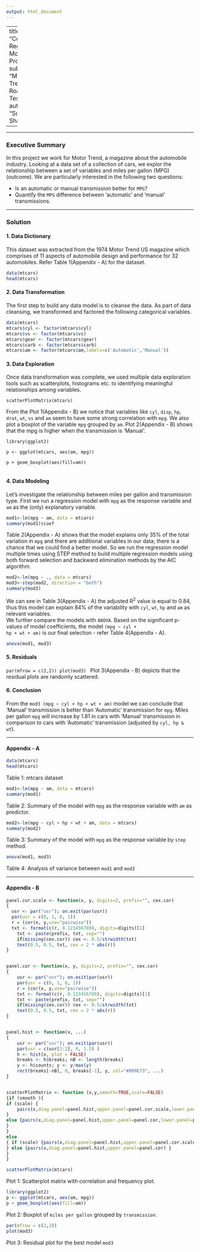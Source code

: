 ```yaml
---
output: html_document
---
```

---
title: "Coursera: Regression Models - Project"
subtitle: "Motor Trend Car Road Tests"
author: "Sumant Sharma"

---  

***

### Executive Summary

In this project we work for Motor Trend, a magazine about the automobile industry. Looking at a data set of a collection of cars, we explor the relationship between a set of variables and miles per gallon (MPG) (outcome). We are particularly interested in the following two questions:

* Is an automatic or manual transmission better for <code>MPG</code>?
* Quantify the <code>MPG</code> difference between 'automatic' and 'manual' transmissions.

***
### Solution   
#### 1. Data Dictionary   
This dataset was extracted from the 1974 Motor Trend US magazine which comprises of 11 aspects of automobile design and performance for 32 automobiles. Refer Table 1(Appendix - A) for the dataset.
```r
data(mtcars)
head(mtcars)
```   


#### 2. Data Transformation   
The first step to build any data model is to cleanse the data. As part of data cleansing, we transformed and factored the following categorical variables.   

```r
data(mtcars)
mtcars$cyl <- factor(mtcars$cyl)
mtcars$vs <- factor(mtcars$vs)
mtcars$gear <- factor(mtcars$gear)
mtcars$carb <- factor(mtcars$carb)
mtcars$am <- factor(mtcars$am,labels=c('Automatic','Manual'))
```   

#### 3. Data Exploration   
Once data transformation was complete, we used multiple data exploration tools such as scatterplots, histograms etc. to identifying meaningful relationships among variables.   
   
<code>scatterPlotMatrix(mtcars)</code>   
   
From the Plot 1(Appendix - B) we notice that variables like <code>cyl</code>, <code>disp</code>, <code>hp</code>, <code>drat</code>, <code>wt</code>, <code>vs</code> and <code>am</code> seem to have some strong correlation with <code>mpg</code>. We also plot a boxplot of the variable <code>mpg</code> grouped by <code>am</code>. Plot 2(Appendix - B) shows that the mpg is higher when the transmission is 'Manual'.   
   
<code>library(ggplot2)  
p <- ggplot(mtcars, aes(am, mpg))  
p + geom_boxplot(aes(fill=am))  
</code>

#### 4. Data Modeling   
Let’s investigate the relationship between miles per gallon and transmission type. First we run a regression model with <code>mpg</code> as the response variable and <code>am</code> as the (only) explanatory variable.   
```r
mod1<-lm(mpg ~ am, data = mtcars)
summary(mod1)$coef
```   
Table 2(Appendix - A) shows that the model explains only 35% of the total variation in <code>mpg</code> and there are additional variables in our data; there is a chance that we could find a better model. So we run the regression model multiple times using STEP method to build multiple regression models using both forward selection and backward elimination methods by the AIC algorithm.   
```r
mod2<-lm(mpg ~ ., data = mtcars)
mod3<-step(mod2, direction = "both")
summary(mod3)
```   
We can see in Table 3(Appendix - A) the adjusted R^2^ value is equal to 0.84, thus this model can explain 84% of the variability with <code>cyl</code>, <code>wt</code>, <code>hp</code> and <code>am</code> as relevant variables.   
We further compare the models with <code>ANOVA</code>. Based on the significant p-values of model coefficients, the model <code>(mpg ~ cyl + hp + wt + am)</code> is our final selection - refer Table 4(Appendix - A).

```r
anova(mod1, mod3)
```

#### 5. Residuals
<code>par(mfrow = c(2,2))
plot(mod3)
</code> 
Plot 3(Appendix - B) depicts that the residual plots are  randomly scattered.   

#### 6. Conclusion
From the <code>mod3 (mpg ~ cyl + hp + wt + am)</code> model we can conclude that 'Manual' transmission is better than 'Automatic' transmission for <code>mpg</code>. Miles per gallon <code>mpg</code> will increase by 1.81 in cars with 'Manual' transmission in comparison to cars with 'Automatic' transmission (adjusted by <code>cyl, hp & wt</code>).   

***
#### Appendix - A
```r
data(mtcars)
head(mtcars)
```   

Table 1: mtcars dataset

```r
mod1<-lm(mpg ~ am, data = mtcars)
summary(mod1)
```   

Table 2: Summary of the model with <code>mpg</code> as the response variable with <code>am</code> as predictor.

```r
mod2<-lm(mpg ~ cyl + hp + wt + am, data = mtcars)
summary(mod2)
```   

Table 3: Summary of the model with <code>mpg</code> as the response variable by <code>step</code> method.

```r
anova(mod1, mod3)
```

Table 4: Analysis of variance between <code>mod1</code> and <code>mod3</code>   

***

#### Appendix - B

```r
panel.cor.scale <- function(x, y, digits=2, prefix="", cex.cor)
{
  usr <- par("usr"); on.exit(par(usr))
  par(usr = c(0, 1, 0, 1))
  r = (cor(x, y,use="pairwise"))
  txt <- format(c(r, 0.123456789), digits=digits)[1]
	txt <- paste(prefix, txt, sep="")
	if(missing(cex.cor)) cex <- 0.5/strwidth(txt)
	text(0.5, 0.5, txt, cex = 2 * abs(r))
}


panel.cor <- function(x, y, digits=2, prefix="", cex.cor)
{
	usr <- par("usr"); on.exit(par(usr))
	par(usr = c(0, 1, 0, 1))
	r = (cor(x, y,use="pairwise"))
	txt <- format(c(r, 0.123456789), digits=digits)[1]
	txt <- paste(prefix, txt, sep="")
	if(missing(cex.cor)) cex <- 0.5/strwidth(txt)
	text(0.5, 0.5, txt, cex = 2 * abs(r))
}


panel.hist <- function(x, ...)
{
	usr <- par("usr"); on.exit(par(usr))
	par(usr = c(usr[1:2], 0, 1.5) )
	h <- hist(x, plot = FALSE)
	breaks <- h$breaks; nB <- length(breaks)
	y <- h$counts; y <- y/max(y)
	rect(breaks[-nB], 0, breaks[-1], y, col="#009E73", ...)
}


scatterPlotMatrix <- function (x,y,smooth=TRUE,scale=FALSE)
{if (smooth ){
if (scale) {
	pairs(x,diag.panel=panel.hist,upper.panel=panel.cor.scale,lower.panel=panel.smooth)
}
else {pairs(x,diag.panel=panel.hist,upper.panel=panel.cor,lower.panel=panel.smooth)
} 
}
else
{ if (scale) {pairs(x,diag.panel=panel.hist,upper.panel=panel.cor.scale)
} else {pairs(x,diag.panel=panel.hist,upper.panel=panel.cor) }
}
}

scatterPlotMatrix(mtcars)
```   

Plot 1: Scatterplot matrix with correlation and frequency plot.

```r
library(ggplot2)
p <- ggplot(mtcars, aes(am, mpg))
p + geom_boxplot(aes(fill=am))
```

Plot 2: Boxplot of <code>miles per gallon</code> grouped by <code>transmission</code>.

```r
par(mfrow = c(2,2))
plot(mod3)
```

Plot 3: Residual plot for the best model <code>mod3</code>
